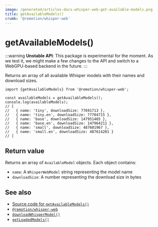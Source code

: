 ```yaml
---
image: /generated/articles-docs-whisper-web-get-available-models.png
title: getAvailableModels()
crumb: '@remotion/whisper-web'
---
```


# getAvailableModels()

:::warning
**Unstable API**: This package is experimental for the moment. As we test it, we might make a few changes to the API and switch to a WebGPU-based backend in the future.
:::

Returns an array of all available Whisper models with their names and download sizes.

```tsx twoslash title="app.ts"
import {getAvailableModels} from '@remotion/whisper-web';

const availableModels = getAvailableModels();
console.log(availableModels);
// [
//   { name: 'tiny', downloadSize: 77691713 },
//   { name: 'tiny.en', downloadSize: 77704715 },
//   { name: 'base', downloadSize: 147951465 },
//   { name: 'base.en', downloadSize: 147964211 },
//   { name: 'small', downloadSize: 487601967 },
//   { name: 'small.en', downloadSize: 487614201 }
// ]
```

## Return value

Returns an array of `AvailableModel` objects. Each object contains:

- `name`: A `WhisperWebModel` string representing the model name
- `downloadSize`: A number representing the download size in bytes

## See also

- [Source code for `getAvailableModels()`](https://github.com/remotion-dev/remotion/blob/main/packages/whisper-web/src/get-available-models.ts)
- [`@remotion/whisper-web`](/docs/whisper-web)
- [`downloadWhisperModel()`](/docs/whisper-web/download-whisper-model)
- [`getLoadedModels()`](/docs/whisper-web/get-loaded-models)
